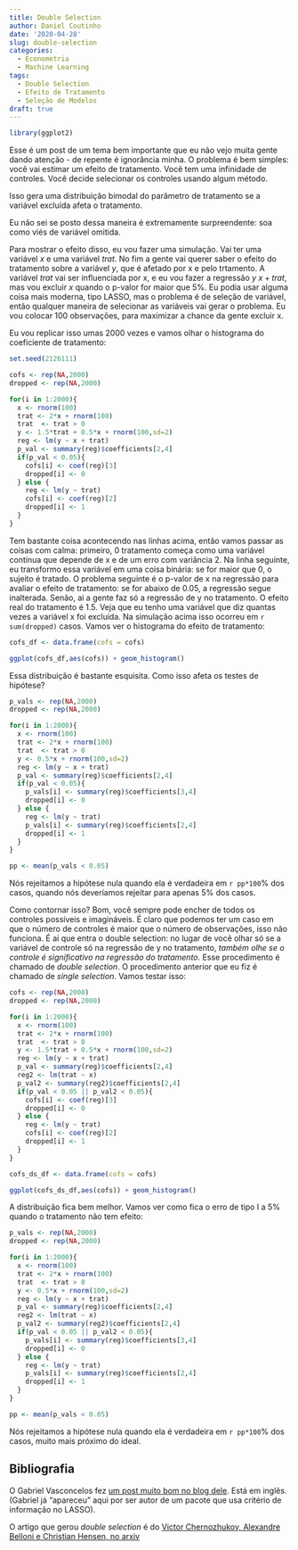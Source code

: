 ```yaml
---
title: Double Selection
author: Daniel Coutinho
date: '2020-04-28'
slug: double-selection
categories:
  - Econometria
  - Machine Learning
tags:
  - Double Selection
  - Efeito de Tratamento
  - Seleção de Modelos
draft: true
---
```


```r

library(ggplot2)

```


Esse é um post de um tema bem importante que eu não vejo muita gente dando atenção - de repente é ignorância minha. O problema é bem simples: você vai estimar um efeito de tratamento. Você tem uma infinidade de controles. Você decide selecionar os controles usando algum método. 

Isso gera uma distribuição bimodal do parâmetro de tratamento se a variável excluída afeta o tratamento.

Eu não sei se posto dessa maneira é extremamente surpreendente: soa como viés de variável omitida. 

Para mostrar o efeito disso, eu vou fazer uma simulação. Vai ter uma variável $x$ e uma variável $trat$. No fim a gente vai querer saber o efeito do tratamento sobre a variável $y$, que é afetado por x e pelo trtamento. A variável $trat$ vai ser influenciada por x, e eu vou fazer a regressão $y ~ x + trat$, mas vou excluir $x$ quando o p-valor for maior que 5%. Eu podia usar alguma coisa mais moderna, tipo LASSO, mas o problema é de seleção de variável, então qualquer maneira de selecionar as variáveis vai gerar o problema. Eu vou colocar 100 observações, para maximizar a chance da gente excluir x.

Eu vou replicar isso umas 2000 vezes e vamos olhar o histograma do coeficiente de tratamento:

```r

set.seed(2126111)

cofs <- rep(NA,2000)
dropped <- rep(NA,2000)

for(i in 1:2000){
  x <- rnorm(100)
  trat <- 2*x + rnorm(100)
  trat  <- trat > 0
  y <- 1.5*trat + 0.5*x + rnorm(100,sd=2)
  reg <- lm(y ~ x + trat)
  p_val <- summary(reg)$coefficients[2,4] 
  if(p_val < 0.05){
    cofs[i] <- coef(reg)[3]
    dropped[i] <- 0
  } else {
    reg <- lm(y ~ trat)
    cofs[i] <- coef(reg)[2]
    dropped[i] <- 1
  }
}

```

Tem bastante coisa acontecendo nas linhas acima, então vamos passar as coisas com calma: primeiro, 0 tratamento começa como uma variável contínua que depende de x e de um erro com variância 2. Na linha seguinte, eu transformo essa variável em uma coisa binária: se for maior que 0, o sujeito é tratado. O problema seguinte é o p-valor de x na regressão para avaliar o efeito de tratamento: se for abaixo de 0.05, a regressão segue inalterada. Senão, ai a gente faz só a regressão de y no tratamento. O efeito real do tratamento é 1.5. Veja que eu tenho uma variável que diz quantas vezes a variável x foi excluida. Na simulação acima isso ocorreu em `r sum(dropped)` casos. Vamos ver o histograma do efeito de tratamento:

```r

cofs_df <- data.frame(cofs = cofs)

ggplot(cofs_df,aes(cofs)) + geom_histogram()

```

Essa distribuição é bastante esquisita. Como isso afeta os testes de hipótese?

```r

p_vals <- rep(NA,2000)
dropped <- rep(NA,2000)

for(i in 1:2000){
  x <- rnorm(100)
  trat <- 2*x + rnorm(100)
  trat  <- trat > 0
  y <- 0.5*x + rnorm(100,sd=2)
  reg <- lm(y ~ x + trat)
  p_val <- summary(reg)$coefficients[2,4] 
  if(p_val < 0.05){
    p_vals[i] <- summary(reg)$coefficients[3,4]
    dropped[i] <- 0
  } else {
    reg <- lm(y ~ trat)
    p_vals[i] <- summary(reg)$coefficients[2,4]
    dropped[i] <- 1
  }
}

pp <- mean(p_vals < 0.05)

```

Nós rejeitamos a hipótese nula quando ela é verdadeira em `r pp*100`% dos casos, quando nós deveríamos rejeitar para apenas 5% dos casos.  

Como contornar isso? Bom, você sempre pode encher de todos os controles possíveis e imagináveis. É claro que podemos ter um caso em que o número de controles é maior que o número de observações, isso não funciona. É ai que entra o double selection: no lugar de você olhar só se a variável de controle só na regressão de y no tratamento, _também olhe se o controle é significativo na regressão do tratamento_. Esse procedimento é chamado de _double selection_. O procedimento anterior que eu fiz é chamado de _single selection_. Vamos testar isso:

```r

cofs <- rep(NA,2000)
dropped <- rep(NA,2000)

for(i in 1:2000){
  x <- rnorm(100)
  trat <- 2*x + rnorm(100)
  trat  <- trat > 0
  y <- 1.5*trat + 0.5*x + rnorm(100,sd=2)
  reg <- lm(y ~ x + trat)
  p_val <- summary(reg)$coefficients[2,4] 
  reg2 <- lm(trat ~ x)
  p_val2 <- summary(reg2)$coefficients[2,4] 
  if(p_val < 0.05 || p_val2 < 0.05){
    cofs[i] <- coef(reg)[3]
    dropped[i] <- 0
  } else {
    reg <- lm(y ~ trat)
    cofs[i] <- coef(reg)[2]
    dropped[i] <- 1
  }
}

```

```r

cofs_ds_df <- data.frame(cofs = cofs)

ggplot(cofs_ds_df,aes(cofs)) + geom_histogram()

```

A distribuição fica bem melhor. Vamos ver como fica o erro de tipo I a 5% quando o tratamento não tem efeito: 

```r

p_vals <- rep(NA,2000)
dropped <- rep(NA,2000)

for(i in 1:2000){
  x <- rnorm(100)
  trat <- 2*x + rnorm(100)
  trat  <- trat > 0
  y <- 0.5*x + rnorm(100,sd=2)
  reg <- lm(y ~ x + trat)
  p_val <- summary(reg)$coefficients[2,4] 
  reg2 <- lm(trat ~ x)
  p_val2 <- summary(reg2)$coefficients[2,4] 
  if(p_val < 0.05 || p_val2 < 0.05){
    p_vals[i] <- summary(reg)$coefficients[3,4]
    dropped[i] <- 0
  } else {
    reg <- lm(y ~ trat)
    p_vals[i] <- summary(reg)$coefficients[2,4]
    dropped[i] <- 1
  }
}

pp <- mean(p_vals < 0.05)

```

Nós rejeitamos a hipótese nula quando ela é verdadeira em `r pp*100`% dos casos, muito mais próximo do ideal.

## Bibliografia

O Gabriel Vasconcelos fez [um post muito bom no blog dele](https://insightr.wordpress.com/2017/05/12/problems-of-causal-inference-after-selection-of-controls/). Está em inglês. (Gabriel já "apareceu" aqui por ser autor de um pacote que usa critério de informação no LASSO).   

O artigo que gerou _double selection_ é do [Victor Chernozhukov, Alexandre Belloni e Christian Hensen, no arxiv](https://arxiv.org/abs/1201.0224https://arxiv.org/abs/1201.0224)
